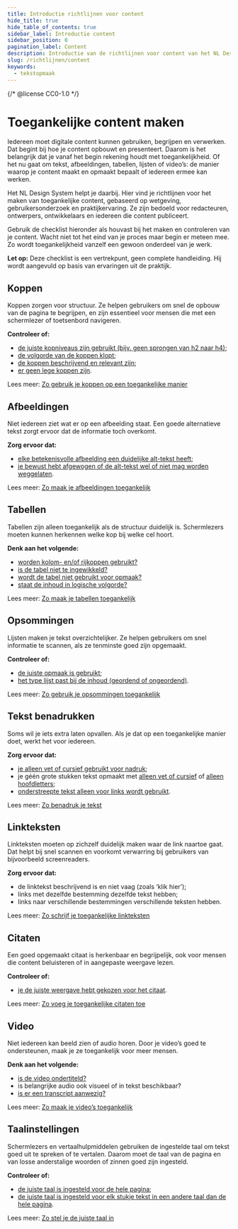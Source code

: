 ```yaml
---
title: Introductie richtlijnen voor content
hide_title: true
hide_table_of_contents: true
sidebar_label: Introductie content
sidebar_position: 0
pagination_label: Content
description: Introductie van de richtlijnen voor content van het NL Design System.
slug: /richtlijnen/content
keywords:
  - tekstopmaak
---
```


{/* @license CC0-1.0 */}


# Toegankelijke content maken

Iedereen moet digitale content kunnen gebruiken, begrijpen en verwerken. Dat begint bij hoe je content opbouwt en presenteert. Daarom is het belangrijk dat je vanaf het begin rekening houdt met toegankelijkheid. Of het nu gaat om tekst, afbeeldingen, tabellen, lijsten of video’s: de manier waarop je content maakt en opmaakt bepaalt of iedereen ermee kan werken.

Het NL Design System helpt je daarbij. Hier vind je richtlijnen voor het maken van toegankelijke content, gebaseerd op wetgeving, gebruikersonderzoek en praktijkervaring. Ze zijn bedoeld voor redacteuren, ontwerpers, ontwikkelaars en iedereen die content publiceert.

Gebruik de checklist hieronder als houvast bij het maken en controleren van je content. Wacht niet tot het eind van je proces maar begin er meteen mee. Zo wordt toegankelijkheid vanzelf een gewoon onderdeel van je werk.

**Let op:** Deze checklist is een vertrekpunt, geen complete handleiding. Hij wordt aangevuld op basis van ervaringen uit de praktijk.

## Koppen

Koppen zorgen voor structuur. Ze helpen gebruikers om snel de opbouw van de pagina te begrijpen, en zijn essentieel voor mensen die met een schermlezer of toetsenbord navigeren.

**Controleer of:**

- [de juiste kopniveaus zijn gebruikt (bijv. geen sprongen van h2 naar h4)](/richtlijnen/content/tekstopmaak/koppen/#opmaak-van-koppen);
- [de volgorde van de koppen klopt](/richtlijnen/content/tekstopmaak/koppen#kopniveaus);
- [de koppen beschrijvend en relevant zijn](/richtlijnen/content/tekstopmaak/koppen#inhoud-van-koppen);
- [er geen lege koppen zijn](/richtlijnen/content/tekstopmaak/koppen#voor-wie-zijn-toegankelijke-koppen-belangrijk).

Lees meer: [Zo gebruik je koppen op een toegankelijke manier](/richtlijnen/content/tekstopmaak/koppen)

## Afbeeldingen

Niet iedereen ziet wat er op een afbeelding staat. Een goede alternatieve tekst zorgt ervoor dat de informatie toch overkomt.

**Zorg ervoor dat:**

- [elke betekenisvolle afbeelding een duidelijke alt-tekst heeft](richtlijnen/content/afbeeldingen/algemene-richtlijnen);
- [je bewust hebt afgewogen of de alt-tekst wel of niet mag worden weggelaten](/richtlijnen/content/afbeeldingen/decoratieve-afbeeldingen).

Lees meer: [Zo maak je afbeeldingen toegankelijk](/richtlijnen/content/afbeeldingen)

## Tabellen

Tabellen zijn alleen toegankelijk als de structuur duidelijk is. Schermlezers moeten kunnen herkennen welke kop bij welke cel hoort.

**Denk aan het volgende:**

- [worden kolom- en/of rijkoppen gebruikt?](/richtlijnen/content/tekstopmaak/tabellen#toegankelijke-tabellen-maken)
- [is de tabel niet te ingewikkeld?](/richtlijnen/content/tekstopmaak/tabellen#begrijpelijke-tabellen-maken)
- [wordt de tabel niet gebruikt voor opmaak?](/richtlijnen/content/tekstopmaak/tabellen#doel-van-de-tabel)
- [staat de inhoud in logische volgorde?](/richtlijnen/content/tekstopmaak/tabellen#inhoud-van-de-tabel)

Lees meer: [Zo maak je tabellen toegankelijk](/richtlijnen/content/tabellen)

## Opsommingen

Lijsten maken je tekst overzichtelijker. Ze helpen gebruikers om snel informatie te scannen, als ze tenminste goed zijn opgemaakt.

**Controleer of:**

- [de juiste opmaak is gebruikt](/richtlijnen/content/tekstopmaak/opsommingen#lijst-elementen);
- [het type lijst past bij de inhoud (geordend of ongeordend)](/richtlijnen/content/tekstopmaak/opsommingen#genummerde-en-ongenummerde-lijsten).

Lees meer: [Zo gebruik je opsommingen toegankelijk](/richtlijnen/content/opsommingen)

## Tekst benadrukken

Soms wil je iets extra laten opvallen. Als je dat op een toegankelijke manier doet, werkt het voor iedereen.

**Zorg ervoor dat:**

- [je alleen vet of cursief gebruikt voor nadruk](/richtlijnen/content/tekstopmaak/tekst-benadrukken#dikgedrukt-en-schuingedrukt);
- je géén grote stukken tekst opmaakt met [alleen vet of cursief](/richtlijnen/content/tekstopmaak/tekst-benadrukken#dikgedrukt-en-schuingedrukt) of [alleen hoofdletters](/richtlijnen/content/tekstopmaak/tekst-benadrukken#all-caps-tekst);
- [onderstreepte tekst alleen voor links wordt gebruikt](/richtlijnen/content/tekstopmaak/tekst-benadrukken#onderstrepen).

Lees meer: [Zo benadruk je tekst](toegankelijk/richtlijnen/content/tekstopmaak/tekst-benadrukken)

## Linkteksten

Linkteksten moeten op zichzelf duidelijk maken waar de link naartoe gaat. Dat helpt bij snel scannen en voorkomt verwarring bij gebruikers van bijvoorbeeld screenreaders.

**Zorg ervoor dat:**

- de linktekst beschrijvend is en niet vaag (zoals ‘klik hier’);
- links met dezelfde bestemming dezelfde tekst hebben;
- links naar verschillende bestemmingen verschillende teksten hebben.

Lees meer: [Zo schrijf je toegankelijke linkteksten](https://nldesignsystem.nl/richtlijnen/content/tekstopmaak/linkteksten)

## Citaten

Een goed opgemaakt citaat is herkenbaar en begrijpelijk, ook voor mensen die content beluisteren of in aangepaste weergave lezen.

**Controleer of:**

- [je de juiste weergave hebt gekozen voor het citaat](/richtlijnen/content/citaten).

Lees meer: [Zo voeg je toegankelijke citaten toe](/richtlijnen/content/citaten)

## Video

Niet iedereen kan beeld zien of audio horen. Door je video’s goed te ondersteunen, maak je ze toegankelijk voor meer mensen.

**Denk aan het volgende:**

- [is de video ondertiteld?](/richtlijnen/content/video/ondertiteling)
- is belangrijke audio ook visueel of in tekst beschikbaar?
- [is er een transcript aanwezig?](/richtlijnen/content/video/transcript)

Lees meer: [Zo maak je video’s toegankelijk](/richtlijnen/content/video)

## Taalinstellingen

Schermlezers en vertaalhulpmiddelen gebruiken de ingestelde taal om tekst goed uit te spreken of te vertalen. Daarom moet de taal van de pagina en van losse anderstalige woorden of zinnen goed zijn ingesteld.

**Controleer of:**

- [de juiste taal is ingesteld voor de hele pagina](/richtlijnen/content/tekstopmaak/taal#taal-van-de-pagina);
- [de juiste taal is ingesteld voor elk stukje tekst in een andere taal dan de hele pagina](/richtlijnen/content/tekstopmaak/taal#een-stukje-tekst-in-een-andere-taal).

Lees meer: [Zo stel je de juiste taal in](/richtlijnen/content/tekstopmaak/taal)

<FooterInfo />
